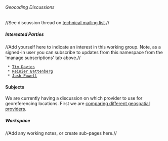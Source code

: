 ====== Geocoding Discussions ======

//See discussion thread on [[https://groups.google.com/d/msg/iati-technical/fIoRvkJN_Eo/_ZwKUjWUKX8J|technical mailing list]].//

===== Interested Parties =====
//Add yourself here to indicate an interest in this working group. Note, as a signed-in user you can subscribe to updates from this namespace from the 'manage subscriptions' tab above.//
 
  * [[community:user:timdavies|Tim Davies]]
  * [[community:user:reinier|Reinier Battenberg]]
  * [[community:user:reinier|Josh Powell]]


==== Subjects ====

We are currently having a discussion on which provider to use for georeferencing locations. First we are [[comparing different geospatial providers]].
===== Workspace =====
//Add any working notes, or create sub-pages here.//
